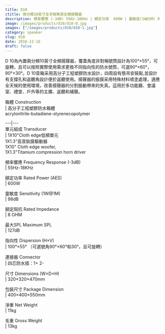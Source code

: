 ```yaml
---
title: D10
ctitle: 兩分頻10英寸全天候無源全頻揚聲器
description: 頻率響應 (-3dB) 55Hz-18KHz | 額定功率 	600W | 靈敏度(1W@1M) 98dB | 最大SPL 	127dB
image: /images/products/d10/d10-0.jpg
images: ["/images/products/d10/d10-1.jpg"]
category: speaker
slug: d10
date: 2016-12-16
draft: false
---
```


  
 D
10為內置兩分頻10英寸全頻揚聲器，覆蓋角度非對稱號筒設計為100°×55°，可旋轉，且可以按照實際使用需求更換不同指向性的防水號筒，可選90°×60°，90°×30°。D
10音箱采用高分子工程塑膠防水設計，四周設有懸吊安裝點,並設計有支撐孔和返聽角設計便於返聽使用。揚聲器的振膜采用特殊材料噴塗處理，適應全天候的使用環境，改善揚聲器的分割振動帶來的失真。這用於多功能廳、會議室、禮堂、戶外等的主擴、返聽和補聲。  
  
    
箱體 Construction  
|  高分子工程塑膠防水箱體  
acrylonltrile-butadiene-styrenecopolymer  
  
---|---  
單元組成 Transducer  
|  1X10"Cloth edge低頻單元  
1X1.3"高音鈦膜驅動器  
1X10" Cloth edge woofer,  
1X1.3"Titanium compression horn driver  
  
頻率響應 Frequency Response (-3dB)  
|  55Hz-18KHz  
  
額定功率 Rated Power (AES)  
|  600W  
  
靈敏度 Sensitivity (1W@1M)  
|  98dB  
  
額定阻抗 Rated Impedance  
|  8 OHM  
  
最大SPL Maximum SPL  
|  127dB  
  
指向性 Dispersion (H×V)  
|  100°×55° （可選號角90°×60°和30°，且可旋轉）  
  
連接器  Connector  
|  四芯防水插：1+ 2-  
  
尺寸 Dimensions (W×D×H)  
|  320×320×470mm  
  
包裝尺寸 Package Dimension  
|  400×400×550mm  
  
凈重 Net Weight  
|  11kg  
  
毛重 Gross Weight  
|  13kg  


